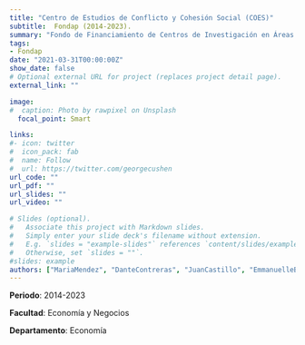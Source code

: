 ```yaml
---
title: "Centro de Estudios de Conflicto y Cohesión Social (COES)"
subtitle:  Fondap (2014-2023).
summary: "Fondo de Financiamiento de Centros de Investigación en Áreas Prioritarias"
tags:
- Fondap
date: "2021-03-31T00:00:00Z"
show_date: false
# Optional external URL for project (replaces project detail page).
external_link: ""

image:
#  caption: Photo by rawpixel on Unsplash
  focal_point: Smart

links:
#- icon: twitter
#  icon_pack: fab
#  name: Follow
#  url: https://twitter.com/georgecushen
url_code: ""
url_pdf: ""
url_slides: ""
url_video: ""

# Slides (optional).
#   Associate this project with Markdown slides.
#   Simply enter your slide deck's filename without extension.
#   E.g. `slides = "example-slides"` references `content/slides/example-slides.md`.
#   Otherwise, set `slides = ""`.
#slides: example
authors: ["MariaMendez", "DanteContreras", "JuanCastillo", "EmmanuelleBarozet", "AlfredoJoignant"]
---
```


**Periodo**: 2014-2023

**Facultad**: Economía y Negocios

**Departamento**: Economía

